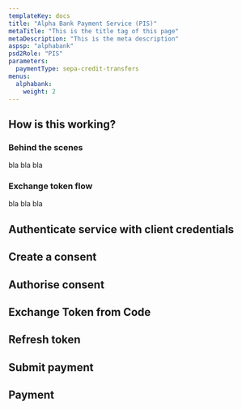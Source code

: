 ```yaml
---
templateKey: docs
title: "Alpha Bank Payment Service (PIS)"
metaTitle: "This is the title tag of this page"
metaDescription: "This is the meta description"
aspsp: "alphabank"
psd2Role: "PIS"
parameters:
  paymentType: sepa-credit-transfers
menus:
  alphabank: 
    weight: 2
---
```







## How is this working?
### Behind the scenes
bla bla bla

### Exchange token flow
bla bla bla

  <step>

  ## Authenticate service with client credentials

  <CreateClientCredentialsToken/>
  </step>
  <step>

  ## Create a consent

  <StepInitiateOpenBankingPayment/>
  </step>
<step>

  ## Authorise consent

  <AuthoriseStep/>
</step>
<step>

  ## Exchange Token from Code

  <CreateToken/>
</step>
<step>

  ## Refresh token

  <RefreshToken/>
  </step>
  <step>

  ## Submit payment

  <StepSubmitOpenBankingPayment/>
  </step>
  <step>

  ## Payment

  <StepPayment/>
  </step>


